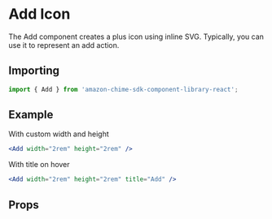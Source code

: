 

# Add Icon

The Add component creates a plus icon using inline SVG. Typically, you can use it to represent an add action.

## Importing

```javascript
import { Add } from 'amazon-chime-sdk-component-library-react';
```

## Example

With custom width and height

<ThemeProvider theme={lightTheme}>
  <GlobalStyles/>
  <Preview>
    <Add width="2rem" height="2rem" />
  </Preview>
</ThemeProvider>

```jsx
<Add width="2rem" height="2rem" />
```

With title on hover

<ThemeProvider theme={lightTheme}>
  <GlobalStyles/>
  <Preview>
    <Add width="2rem" height="2rem" title="Add" />
  </Preview>
</ThemeProvider>

```jsx
<Add width="2rem" height="2rem" title="Add" />
```

## Props

<Props of={Add} />

